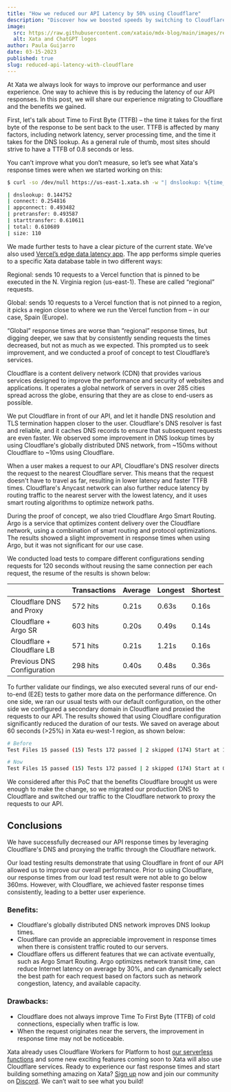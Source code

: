 ```yaml
---
title: "How we reduced our API Latency by 50% using Cloudflare"
description: "Discover how we boosted speeds by switching to Cloudflare and get insights into our migration journey."
image:
  src: https://raw.githubusercontent.com/xataio/mdx-blog/main/images/reduced-api-latency-with-cloudflare.png
  alt: Xata and ChatGPT logos
author: Paula Guijarro
date: 03-15-2023
published: true
slug: reduced-api-latency-with-cloudflare
---
```


At Xata we always look for ways to improve our performance and user experience. One way to achieve this is by reducing the latency of our API responses. In this post, we will share our experience migrating to Cloudflare and the benefits we gained.

First, let's talk about Time to First Byte (TTFB) – the time it takes for the first byte of the response to be sent back to the user. TTFB is affected by many factors, including network latency, server processing time, and the time it takes for the DNS lookup. As a general rule of thumb, most sites should strive to have a TTFB of 0.8 seconds or less.

You can’t improve what you don’t measure, so let’s see what Xata's response times were when we started working on this:

```bash
$ curl -so /dev/null https://us-east-1.xata.sh -w "| dnslookup: %{time_namelookup} \n| connect: %{time_connect} \n| appconnect: %{time_appconnect} \n| pretransfer: %{time_pretransfer} \n| starttransfer: %{time_starttransfer} \n| total: %{time_total} \n| size: %{size_download}\n"

| dnslookup: 0.144752
| connect: 0.254816
| appconnect: 0.493482
| pretransfer: 0.493587
| starttransfer: 0.610611
| total: 0.610689
| size: 110
```

We made further tests to have a clear picture of the current state. We’ve also used [Vercel’s edge data latency app](https://edge-data-latency.vercel.app/). The app performs simple queries to a specific Xata database table in two different ways:

Regional: sends 10 requests to a Vercel function that is pinned to be executed in the N. Virginia region (us-east-1). These are called “regional” requests.

Global: sends 10 requests to a Vercel function that is not pinned to a region, it picks a region close to where we run the Vercel function from – in our case, Spain (Europe).

<ArticleImage
  src="https://raw.githubusercontent.com/xataio/mdx-blog/main/images/latency_dist2.png"
  width="500"
  height="522"
  alt="Latency distribution"
  caption="Latency distribution from Spain"
  position="center"
/>

“Global” response times are worse than “regional” response times, but digging deeper, we saw that by consistently sending requests the times decreased, but not as much as we expected. This prompted us to seek improvement, and we conducted a proof of concept to test Cloudflare’s services.

Cloudflare is a content delivery network (CDN) that provides various services designed to improve the performance and security of websites and applications. It operates a global network of servers in over 285 cities spread across the globe, ensuring that they are as close to end-users as possible.

We put Cloudflare in front of our API, and let it handle DNS resolution and TLS termination happen closer to the user. Cloudflare's DNS resolver is fast and reliable, and it caches DNS records to ensure that subsequent requests are even faster. We observed some improvement in DNS lookup times by using Cloudflare's globally distributed DNS network, from ~150ms without Cloudflare to ~10ms using Cloudflare.

When a user makes a request to our API, Cloudflare's DNS resolver directs the request to the nearest Cloudflare server. This means that the request doesn't have to travel as far, resulting in lower latency and faster TTFB times. Cloudflare's Anycast network can also further reduce latency by routing traffic to the nearest server with the lowest latency, and it uses smart routing algorithms to optimize network paths.

During the proof of concept, we also tried Cloudflare Argo Smart Routing. Argo is a service that optimizes content delivery over the Cloudflare network, using a combination of smart routing and protocol optimizations. The results showed a slight improvement in response times when using Argo, but it was not significant for our use case.

We conducted load tests to compare different configurations sending requests for 120 seconds without reusing the same connection per each request, the resume of the results is shown below:

|                            | Transactions | Average | Longest | Shortest |
| -------------------------- | ------------ | ------- | ------- | -------- |
| Cloudflare DNS and Proxy   | 572 hits     | 0.21s   | 0.63s   | 0.16s    |
| Cloudflare + Argo SR       | 603 hits     | 0.20s   | 0.49s   | 0.14s    |
| Cloudflare + Cloudflare LB | 571 hits     | 0.21s   | 1.21s   | 0.16s    |
| Previous DNS Configuration | 298 hits     | 0.40s   | 0.48s   | 0.36s    |

To further validate our findings, we also executed several runs of our end-to-end (E2E) tests to gather more data on the performance difference. On one side, we ran our usual tests with our default configuration, on the other side we configured a secondary domain in Cloudflare and proxied the requests to our API. The results showed that using Cloudflare configuration significantly reduced the duration of our tests. We saved on average about 60 seconds (>25%) in Xata eu-west-1 region, as shown below:

```bash
# Before
Test Files 15 passed (15) Tests 172 passed | 2 skipped (174) Start at 11:07:13 Duration 221.77s (transform 793ms, setup 2ms, collect 7.42s, tests 203.69s)

# Now
Test Files 15 passed (15) Tests 172 passed | 2 skipped (174) Start at 08:32:56 Duration 157.63s (transform 822ms, setup 2ms, collect 7.09s, tests 141.18s)
```

We considered after this PoC that the benefits Cloudflare brought us were enough to make the change, so we migrated our production DNS to Cloudflare and switched our traffic to the Cloudflare network to proxy the requests to our API.

## Conclusions

We have successfully decreased our API response times by leveraging Cloudflare's DNS and proxying the traffic through the Cloudflare network.

Our load testing results demonstrate that using Cloudflare in front of our API allowed us to improve our overall performance. Prior to using Cloudflare, our response times from our load test result were not able to go below 360ms. However, with Cloudflare, we achieved faster response times consistently, leading to a better user experience.

<ArticleImage
  src="https://raw.githubusercontent.com/xataio/mdx-blog/main/images/latency_dist1.png"
  width="500"
  height="510"
  alt="Latency distribution"
  caption="Latency distribution shows large improvements"
  position="center"
/>

### Benefits:

- Cloudflare's globally distributed DNS network improves DNS lookup times.
- Cloudflare can provide an appreciable improvement in response times when there is consistent traffic routed to our servers.
- Cloudflare offers us different features that we can activate eventually, such as Argo Smart Routing. Argo optimizes network transit time, can reduce Internet latency on average by 30%, and can dynamically select the best path for each request based on factors such as network congestion, latency, and available capacity.

### Drawbacks:

- Cloudflare does not always improve Time To First Byte (TTFB) of cold connections, especially when traffic is low.
- When the request originates near the servers, the improvement in response time may not be noticeable.

Xata already uses Cloudflare Workers for Platform to host [our serverless functions](https://xata.io/blog/xata-workers) and some new exciting features coming soon to Xata will also use Cloudflare services. Ready to experience our fast response times and start building something amazing on Xata? [Sign up](https://app.xata.io/signup) now and join our community on [Discord](https://xata.io/discord). We can’t wait to see what you build!
